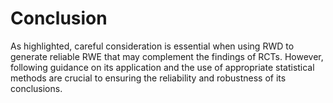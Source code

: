 # Conclusion {.unnumbered #conclusion}

As highlighted, careful consideration is essential when using RWD to generate reliable RWE that may complement the findings of RCTs. However, following guidance on its application and the use of appropriate statistical methods are crucial to ensuring the reliability and robustness of its conclusions.